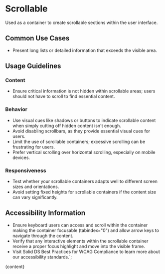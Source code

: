 


# Scrollable

Used as a container to create scrollable sections within the user interface.

<DefaultStory />

<DocumentationLinks storybookLink="${storybookLink}" figmaLibrary="${figmaLibrary}" figmaDocs="${figmaDocs}" />

## Common Use Cases

- Present long lists or detailed information that exceeds the visible area.

## Usage Guidelines

### Content

- Ensure critical information is not hidden within scrollable areas; users should not have to scroll to find essential content.

### Behavior

- Use visual cues like shadows or buttons to indicate scrollable content when simply cutting off hidden content isn't enough.
- Avoid disabling scrollbars, as they provide essential visual cues for users.
- Limit the use of scrollable containers; excessive scrolling can be frustrating for users.
- Prefer vertical scrolling over horizontal scrolling, especially on mobile devices.

### Responsiveness

- Test whether your scrollable containers adapts well to different screen sizes and orientations.
- Avoid setting fixed heights for scrollable containers if the content size can vary significantly.

## Accessibility Information

- Ensure keyboard users can access and scroll within the container making the container focusable (tabindex="0") and allow arrow keys to navigate through the content.
- Verify that any interactive elements within the scrollable container receive a proper focus highlight and move into the visible frame.
- Visit <sd-link href="https://www.figma.com/design/YDktJcseQIIQbsuCpoKS4V/Component-Docs?node-id=10708-5011&t=Z1FxSGWkmXG5r5sw-4" target="_blank">Solid DS Best Practices for WCAG Compliance</sd-link> to learn more about our accessibility standards.`;

<Meta title="Components/sd-scrollable/Overview" />

<OverviewFormatter story={ScrollableStories.Default}>{content}</OverviewFormatter>
